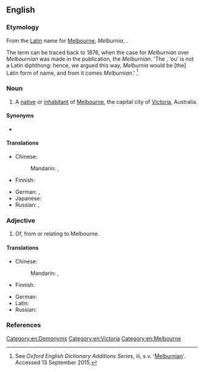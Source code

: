 ==English==

===Etymology===
From the [[Latin]] name for [[Melbourne]], ''Melburnia'', {{suffix|en||ian}}.

The term can be traced back to 1876, when the case for ''Melburnian'' over ''Melbournian'' was made in the {{w|Melbourne Grammar School}} publication, the ''Melburnian''. 'The {{w|diphthong}}, ‘ou’ is not a Latin diphthong: hence, we argued this way, ''Melburnia'' would be [the] Latin form of name, and from it comes ''Melburnian''.' <ref>See ''Oxford English Dictionary Additions Series'', iii, s.v. '[https://books.google.com.au/books?id=gUGcAQAAQBAJ&pg=PA291&dq=oed+melburnian&hl=en&sa=X&ved=0CB0Q6AEwAGoVChMIrtWm4sr0xwIVxyKmCh1yUAPF#v=onepage&q=melburnian&f=false Melburnian]'. Accessed 13 September 2015.</ref>

===Noun===
{{en-noun}}

# A [[native]] or [[inhabitant]] of [[Melbourne]], the capital city of [[Victoria]], Australia.

====Synonyms====
* {{l|en|Melbournite}}

====Translations====
{{trans-top|native of Melbourne}}
* Chinese:
*: Mandarin: {{t|cmn|墨爾本人|sc=Hani}}, {{t|cmn|墨尔本人|tr=Mò'ěrběnrén|sc=Hani}}
* Finnish: {{t|fi|[[Melbourne|melbourne]][[-lainen|lainen]]}}
{{trans-mid}}
* German: {{t|de|Melbourner|m}}, {{t|de|Melbournerin|f}}
* Japanese: {{t|ja|メルボルン人|tr=Meruborun-jin|sc=Jpan}}
* Russian: {{t|ru|ме́льбурнец|m}}, {{t|ru|ме́льбурнка|f}}
{{trans-bottom}}

===Adjective===
{{en-adj}}

# Of, from or relating to Melbourne.

====Translations====
{{trans-top|relating to Melbourne}}
* Chinese:
*: Mandarin: {{t+|cmn|墨爾本|alt=墨爾本的|sc=Hani}}, {{t+|cmn|墨尔本|alt=墨尔本的|tr=Mò'ěrběn de|sc=Hani}}
* Finnish: {{t|fi|[[Melbourne|melbourne]][[-lainen|lainen]]}}
{{trans-mid}}
* German: {{t|de|Melbourner}}
* Latin: {{t|la|Melburniensis|m|f}}
* Russian: {{t+|ru|ме́льбурнский}}
{{trans-bottom}}

===References===
<references/>

[[Category:en:Demonyms]]
[[Category:en:Victoria]]
[[Category:en:Melbourne]]